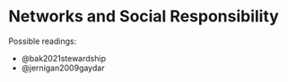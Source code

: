 # Networks and Social Responsibility

Possible readings: 

- @bak2021stewardship
- @jernigan2009gaydar